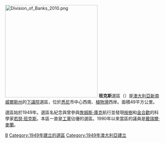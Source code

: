 [[File:Division_of_Banks_2010.png|300px]]
'''班克斯'''選區（{{lang-en|Division of Banks}}）是[[澳大利亞|澳大利亞]][[新南威爾斯州|新南威爾斯州]]的[[澳大利亞下議院|下議院]]選區，位於[[悉尼|悉尼]]市中心西南、[[植物灣|植物灣]]西岸。面積49平方公里。

選區始於1949年。選區名紀念與曾參與[[詹姆斯·庫克|詹姆斯·庫克]]航行並發現[[桉樹|桉樹]]和[[金合歡|金合歡]]的科學家[[若瑟·班克斯|若瑟·班克斯]]。本區一直是[[澳大利亞工黨|工黨]]佔優的選區。1990年以來當區的議員是[[戴瑞爾·麥蘭|戴瑞爾·麥蘭]]。

[[Category:澳大利亞國會選區|B]]
[[Category:1949年建立的選區|Category:1949年建立的選區]]
[[Category:1949年澳大利亞建立|Category:1949年澳大利亞建立]]